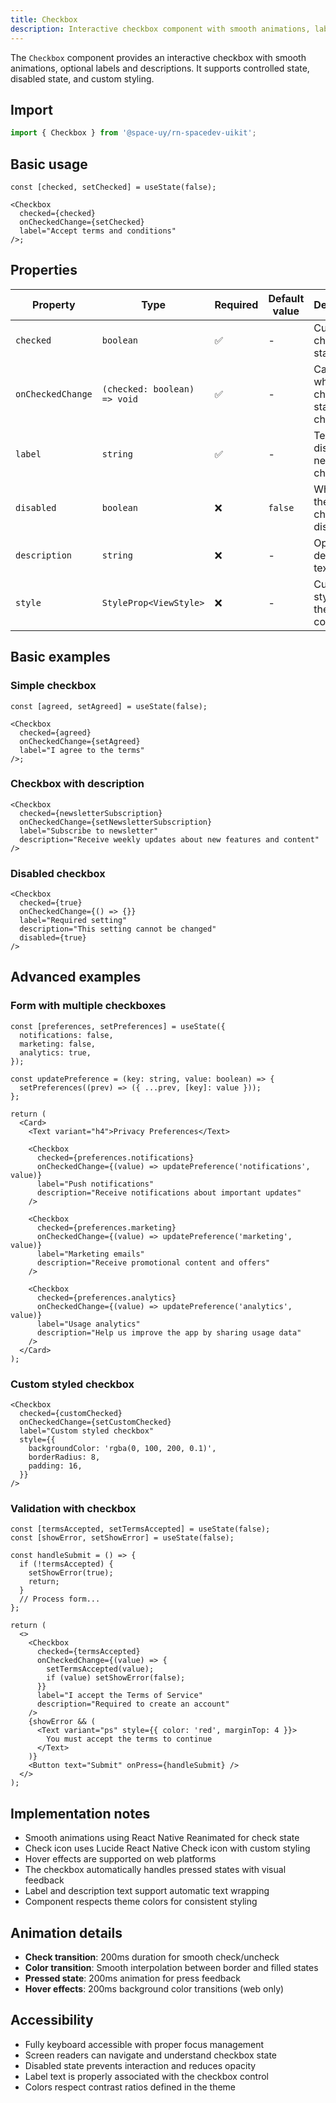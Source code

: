 ```yaml
---
title: Checkbox
description: Interactive checkbox component with smooth animations, labels, and descriptions for form inputs.
---
```


The `Checkbox` component provides an interactive checkbox with smooth animations, optional labels and descriptions. It supports controlled state, disabled state, and custom styling.


<Playground src="https://pulsarui-playground.netlify.app/ui-kit/checkboxes?showHeader=false" />

## Import

```typescript
import { Checkbox } from '@space-uy/rn-spacedev-uikit';
```

## Basic usage

```tsx
const [checked, setChecked] = useState(false);

<Checkbox
  checked={checked}
  onCheckedChange={setChecked}
  label="Accept terms and conditions"
/>;
```

## Properties

| Property          | Type                         | Required | Default value | Description                           |
| ----------------- | ---------------------------- | -------- | ------------- | ------------------------------------- |
| `checked`         | `boolean`                    | ✅       | -             | Current checked state                 |
| `onCheckedChange` | `(checked: boolean) => void` | ✅       | -             | Callback when checked state changes   |
| `label`           | `string`                     | ✅       | -             | Text label displayed next to checkbox |
| `disabled`        | `boolean`                    | ❌       | `false`       | Whether the checkbox is disabled      |
| `description`     | `string`                     | ❌       | -             | Optional description text             |
| `style`           | `StyleProp<ViewStyle>`       | ❌       | -             | Custom styles for the container       |

## Basic examples

### Simple checkbox

```tsx
const [agreed, setAgreed] = useState(false);

<Checkbox
  checked={agreed}
  onCheckedChange={setAgreed}
  label="I agree to the terms"
/>;
```

### Checkbox with description

```tsx
<Checkbox
  checked={newsletterSubscription}
  onCheckedChange={setNewsletterSubscription}
  label="Subscribe to newsletter"
  description="Receive weekly updates about new features and content"
/>
```

### Disabled checkbox

```tsx
<Checkbox
  checked={true}
  onCheckedChange={() => {}}
  label="Required setting"
  description="This setting cannot be changed"
  disabled={true}
/>
```

## Advanced examples

### Form with multiple checkboxes

```tsx
const [preferences, setPreferences] = useState({
  notifications: false,
  marketing: false,
  analytics: true,
});

const updatePreference = (key: string, value: boolean) => {
  setPreferences((prev) => ({ ...prev, [key]: value }));
};

return (
  <Card>
    <Text variant="h4">Privacy Preferences</Text>

    <Checkbox
      checked={preferences.notifications}
      onCheckedChange={(value) => updatePreference('notifications', value)}
      label="Push notifications"
      description="Receive notifications about important updates"
    />

    <Checkbox
      checked={preferences.marketing}
      onCheckedChange={(value) => updatePreference('marketing', value)}
      label="Marketing emails"
      description="Receive promotional content and offers"
    />

    <Checkbox
      checked={preferences.analytics}
      onCheckedChange={(value) => updatePreference('analytics', value)}
      label="Usage analytics"
      description="Help us improve the app by sharing usage data"
    />
  </Card>
);
```

### Custom styled checkbox

```tsx
<Checkbox
  checked={customChecked}
  onCheckedChange={setCustomChecked}
  label="Custom styled checkbox"
  style={{
    backgroundColor: 'rgba(0, 100, 200, 0.1)',
    borderRadius: 8,
    padding: 16,
  }}
/>
```

### Validation with checkbox

```tsx
const [termsAccepted, setTermsAccepted] = useState(false);
const [showError, setShowError] = useState(false);

const handleSubmit = () => {
  if (!termsAccepted) {
    setShowError(true);
    return;
  }
  // Process form...
};

return (
  <>
    <Checkbox
      checked={termsAccepted}
      onCheckedChange={(value) => {
        setTermsAccepted(value);
        if (value) setShowError(false);
      }}
      label="I accept the Terms of Service"
      description="Required to create an account"
    />
    {showError && (
      <Text variant="ps" style={{ color: 'red', marginTop: 4 }}>
        You must accept the terms to continue
      </Text>
    )}
    <Button text="Submit" onPress={handleSubmit} />
  </>
);
```

## Implementation notes

- Smooth animations using React Native Reanimated for check state
- Check icon uses Lucide React Native Check icon with custom styling
- Hover effects are supported on web platforms
- The checkbox automatically handles pressed states with visual feedback
- Label and description text support automatic text wrapping
- Component respects theme colors for consistent styling

## Animation details

- **Check transition**: 200ms duration for smooth check/uncheck
- **Color transition**: Smooth interpolation between border and filled states
- **Pressed state**: 200ms animation for press feedback
- **Hover effects**: 200ms background color transitions (web only)

## Accessibility

- Fully keyboard accessible with proper focus management
- Screen readers can navigate and understand checkbox state
- Disabled state prevents interaction and reduces opacity
- Label text is properly associated with the checkbox control
- Colors respect contrast ratios defined in the theme

```

```
